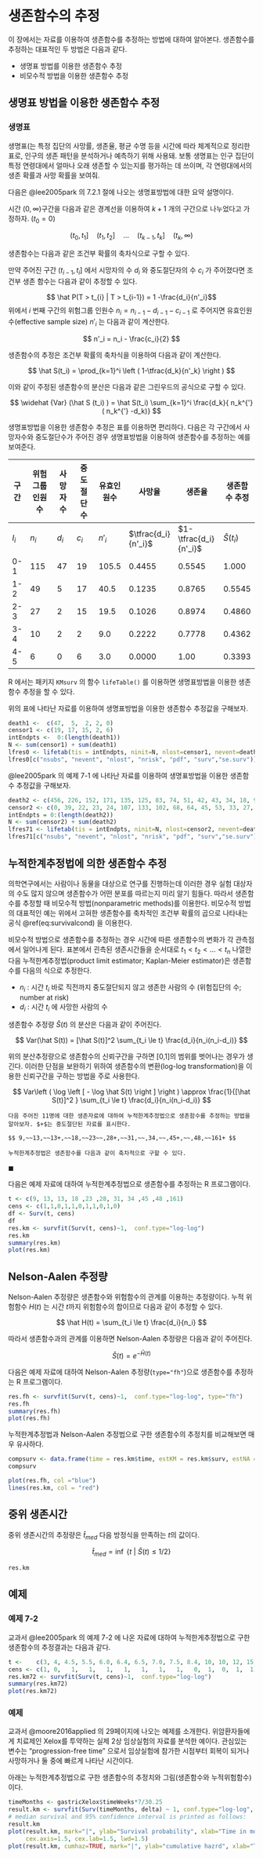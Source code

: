 # 생존함수의 추정 {#sec-life-table}

이 장에서는 자료를 이용하여 생존함수를 추정하는 방법에 대하여 알아본다. 생존함수를 추정하는 대표적인 두 방법은 다음과 같다.

- 생명표 방법를 이용한 생존함수 추정
- 비모수적 방법을 이용한 생존함수 추정



## 생명표 방법을 이용한 생존함수 추정


### 생명표 

생명표(는 특정 집단의 사망률, 생존율, 평균 수명 등을 시간에 따라 체계적으로 정리한 표로, 인구의 생존 패턴을 분석하거나 예측하기 위해 사용돼. 보통 생명표는 인구 집단이 특정 연령대에서 얼마나 오래 생존할 수 있는지를 평가하는 데 쓰이며, 각 연령대에서의 생존 확률과 사망 확률을 보여줘.

다음은 @lee2005park 의 7.2.1 절에 나오는 생명표방법에 대한 요약 설명이다.

시간 $(0, \infty)$구간을 다음과 같은 경계선을 이용하여 $k+1$ 개의 구간으로 나누었다고 가정하자. ($t_0=0$)

$$ (t_0, t_1] \quad (t_1,t_2] \quad \dots \quad (t_{k-1}, t_k] \quad (t_k, \infty) $$

생존함수는 다음과 같은 조건부 확률의 축차식으로 구할 수 있다. 

```{=tex}
\begin{align}
S(t_i) & = p(T>t_i) \\
    & = P(T > t_i | T > t_{i-1}) P(T > t_{i-1})  \notag \\
    & = P(T > t_i | T > t_{i-1}) P(T > t_{i-1} | T > t_{i-2}) P(T > t_{i-2} )  \notag \\
    & = \cdots \notag \\
    & = P(T > t_i | T > t_{i-1}) P(T > t_{i-1} | T > t_{i-2}) P(T > t_{i-2} )  \dots  P(T> t_2 | T > t_1)P(T > t_1)
    (\#eq:survivalcondi)
\end{align}
```

만약 주어진 구간  $(t_{i-1}, t_i]$ 에서 시망자의 수 $d_i$ 와 중도절단자의 수 $c_i$ 가 주어졌다면  조건부 생존 함수는 다음과 같이 추정할 수 있다.

$$ \hat P(T > t_{i} | T > t_{i-1}) = 1 -\frac{d_i}{n'_i}$$
위에서 $i$  번째 구간의 위험그룹 인원수 $n_i = n_{i-1} - d_{i-1} -c_{i-1}$ 로 주어지면 유효인원수(effective sample size) $n'_i$ 는 다음과 같이 계산한다.

$$ n'_i = n_i - \frac{c_i}{2} $$

생존함수의 추정은 조건부 확률의 축차식을 이용하여 다음과 같이 계산한다.

$$ \hat S(t_i) =  \prod_{k=1}^i  \left ( 1-\tfrac{d_k}{n'_k} \right ) $$

이와 같이 주정된 생존함수의 분산은 다음과 같은 그린우드의 공식으로 구할 수 있다.

$$ \widehat {Var} (\hat S (t_i) ) =  \hat S(t_i)  \sum_{k=1}^i \frac{d_k}{ n_k^{'} ( n_k^{'} -d_k)} $$

생명표방법을 이용한 생존함수 추정은 표를 이용하면 편리하다. 다음은 각 구간에서 사망자수와 중도절단수가 주어진 경우 생명표방법을 이용하여 생존함수를 추정하는 예를 보여준다.




| 구간  | 위험그룹인원수     | 사망자 수   | 중도절단 수    |  유효인원수   | 사망율              | 생존율                | 생존함수 추정 |
|-------|----------------|-----------|-------------|------------|---------------------|-----------------------|---------------|
| $I_i$ | $n_i$          | $d_i$     | $c_i$       | $n'_i$     | $\tfrac{d_i}{n'_i}$ | $1-\tfrac{d_i}{n'_i}$ | $\hat S(t_i)$ |
| 0-1   | 115            | 47        | 19          | 105.5      |  0.4455          | 0.5545                  |   1.000       |
| 1-2   | 49            | 5         | 17          | 40.5       |   0.1235          | 0.8765                |   0.5545        |
| 2-3   | 27             | 2         | 15          | 19.5       |  0.1026          | 0.8974                  |  0.4860        |
| 3-4   | 10             | 2         | 2            | 9.0        | 0.2222          | 0.7778                  | 0.4362            |
| 4-5   | 6              | 0         | 6           | 3.0        |  0.0000          | 1.00                  | 0.3393          |

R 에서는 패키지 `KMsurv` 의 함수 `lifeTable()` 를 이용하면 생명표방법을 이용한 생존함수 추정을 할 수 있다.

위의 표에 나타난 자료를 이용하여 생명표방법을 이용한 생존함수 추정값을 구해보자.

```r
death1 <-  c(47,  5,  2, 2, 0)
censor1 <- c(19, 17, 15, 2, 6)
intEndpts <-  0:(length(death1))
N <- sum(censor1) + sum(death1)
lfres0 <- lifetab(tis = intEndpts, ninit=N, nlost=censor1, nevent=death1)
lfres0[c("nsubs", "nevent", "nlost", "nrisk", "pdf", "surv","se.surv")]
```

@lee2005park 의 예제 7-1 에 나타난 자료를 이용하여 생명표방법을 이용한 생존함수 추정값을 구해보자.


```r
death2 <- c(456, 226, 152, 171, 135, 125, 83, 74, 51, 42, 43, 34, 18, 9, 6, 0)
censor2 <- c(0, 39, 22, 23, 24, 107, 133, 102, 68, 64, 45, 53, 33, 27, 23, 30)
intEndpts = 0:(length(death2))
N <- sum(censor2) + sum(death2)
lfres71 <- lifetab(tis = intEndpts, ninit=N, nlost=censor2, nevent=death2)
lfres71[c("nsubs", "nevent", "nlost", "nrisk", "pdf", "surv","se.surv")]
```


## 누적한계추정법에 의한 생존함수 추정

의학연구에서는 사람이나 동물을 대상으로 연구를 진행하는데 이러한 경우 실험 대상자의 수도 많지 않으며
생존함수가 어떤 분포를 따르는지 미리 알기 힘들다. 따라서 생존함수를 추정할 때 비모수적 방법(nonparametric methods)를 이용한다.
비모수적 방법의 대표적인 예는 위에서 고혀한 생존함수를 축차적인 조건부 확률의 곱으로 나타내는 공식 \@ref(eq:survivalcond) 을 이용한다.

비모수적 방법으로 생존함수를 추정하는 경우 시간에 따른 생존함수의 변화가 각 관측점에서 일어나게 된다. 
표본에서 괸측된 생존시간들을 순서대로 $t_1 < t_2 < \dots < t_n$ 나열한 다음 누적한계추정법(product limit estimator; Kaplan-Meier estimator)은 생존함수를 다음의 식으로 추정한다.


\begin{equation}
 \hat S(t) =  \prod_{t_i \le t}  \left ( 1-\frac{d_i}{n_i} \right)^{\delta_i}
=  \prod_{t_i \le t}  \left ( \frac{n_i-d_k}{n_i} \right)^{\delta_i}
(\#eq:kmestimator)
\end{equation}

- $n_i$ : 시간  $t_i$ 바로 직전까지 중도절단되지 않고 생존한 사람의 수 (위험집단의 수; number at risk)
- $d_i$ : 시간  $t_i$ 에 사망한 사람의 수



생존함수 추정량 $\hat S(t)$ 의 분산은 다음과 같이 주어진다.

$$ Var(\hat S(t)) = [\hat S(t)]^2 \sum_{t_i \le t} \frac{d_i}{n_i(n_i-d_i)} $$


위의 분산추정량으로 생존함수의 신뢰구간을 구하면 [0,1]의 범위를 벗어나는 경우가 생긴다. 이러한 단점을 보완하기 위하여 생존함수의 변환(log-log transformation)을 이용한 신뢰구간을 구하는 방법을 주로 사용한다.

$$ Var\left ( \log \left [ - \log \hat S(t) \right ] \right )
\approx \frac{1}{[\hat S(t)]^2  } \sum_{t_i \le t} \frac{d_i}{n_i(n_i-d_i)} $$


```example
다음 주어진 11명에 대한 생존자료에 대하여 누적한계추정법으로 생존함수를 추정하는 방법을 알아보자. $+$는 중도절단된 자료를 표시한다.

$$ 9,~~13,~~13+,~~18,~~23~~,28+,~~31,~~,34,~~,45+,~~,48,~~161+ $$

누적한계추정법은 생존함수를 다음과 같이 축차적으로 구할 수 있다.

```

```{=tex}
\begin{align*}
\hat S(0) & = 1 \\
\hat S(9) & = \hat S(0) \times \frac{10}{11} = 0.91 \\
\hat S(13) & = \hat S(9) \times \frac{9}{10} = 0.82 \\
\hat S(18) & = \hat S(13) \times \frac{7}{8} = 0.72 \\
\hat S(23) & = \hat S(18) \times \frac{6}{7} = 0.61 \\
\hat S(31) & = \hat S(23) \times \frac{4}{5} = 0.49 \\
\hat S(34) & = \hat S(31) \times \frac{3}{4} = 0.37 \\
\hat S(48) & = \hat S(34) \times \frac{1}{2} = 0.18 
\end{align*}
```
  
$\blacksquare$

다음은 예제 자료에 대하여 누적한계추정법으로 생존함수를 추정하는 
R 프로그램이다.

```r
t <- c(9, 13, 13, 18 ,23 ,28, 31, 34 ,45 ,48 ,161) 
cens <- c(1,1,0,1,1,0,1,1,0,1,0)
df <- Surv(t, cens)
df
res.km <- survfit(Surv(t, cens)~1,  conf.type="log-log")
res.km
summary(res.km)
plot(res.km)
```

## Nelson-Aalen  추정량


Nelson-Aalen  추정량은 생존함수와 위험함수의 관계를 이용하는 추정량이다.
누적 위험함수 $H(t)$ 는 시간 $t$까지 위험함수의 합이므로 다음과 같이 추정할 수 있다.

$$  \hat H(t) = \sum_{t_i \le t} \frac{d_i}{n_i} $$

따라서 생존함수과의 관계를 이용하면 Nelson-Aalen  추정량은 다음과 같이 주어진다.

$$ \hat S(t) = e^{- \hat H(t)} $$


다음은 예제 자료에 대하여 Nelson-Aalen 추정량(`type="fh"`)으로 생존함수를 추정하는 R 프로그램이다.

```r
res.fh <- survfit(Surv(t, cens)~1,  conf.type="log-log", type="fh")
res.fh
summary(res.fh)
plot(res.fh)
```


누적한계추정법과 Nelson-Aalen  추정법으로 구한 생존함수의 추정치를 비교해보면 매우 유사하다.

```r
compsurv <- data.frame(time = res.km$time, estKM = res.km$surv, estNA = res.fh$surv) 
compsurv
```


```r
plot(res.fh, col ="blue")
lines(res.km, col = "red")
```

## 중위 생존시간 

중위 생존시간의 추정량은 $\hat t_{med}$ 다음 방정식을 만족하는 $t$의 값이다.

$$ \hat t_{med} = \inf ~ \{t~|~ \hat S(t) \le 1/2 \} $$

```r
res.km
```

## 예제 

###  예제 7-2

교과서 @lee2005park 의 예제 7-2 에 나온 자료에 대하여 누적한게추정법으로 구한 생존함수의 추정결과는 다음과 같다.

```r
t <-    c(3, 4, 4.5, 5.5, 6.0, 6.4, 6.5, 7.0, 7.5, 8.4, 10, 10, 12, 15)
cens <- c(1, 0,   1,   1,   1,   1,   1,   1,   1,   0,  1,  0,  1,  1)
res.km72 <- survfit(Surv(t, cens)~1,  conf.type="log-log")
summary(res.km72)
plot(res.km72)
```



### 예제

교과서 @moore2016applied 의 29페이지에 나오는 예제를 소개한다.
위암환자들에게 치료제인 Xelox를 투약하는 실제 2상 임상실험의 자료를 분석한 예이다. 
관심있는 변수는 "progression-free time" 으로서 임상실험에 참가한 시점부터 회복이 되거나 사망하거나 둘 중에 빠르게 나타난 시간이다. 

아래는 누적한계추정법으로 구한 생존함수의 추정치와 그림(생존함수와 누적위험함수)이다.


```r
timeMonths <- gastricXelox$timeWeeks*7/30.25
result.km <- survfit(Surv(timeMonths, delta) ~ 1, conf.type="log-log", data=gastricXelox)
# median survival and 95% confidence interval is printed as follows:
result.km
plot(result.km, mark="|", ylab="Survival probability", xlab="Time in months",
     cex.axis=1.5, cex.lab=1.5, lwd=1.5)
plot(result.km, cumhaz=TRUE, mark="|", ylab="cumulative hazrd", xlab="Time in months",  cex.axis=1.5, cex.lab=1.5, lwd=1.5)
```